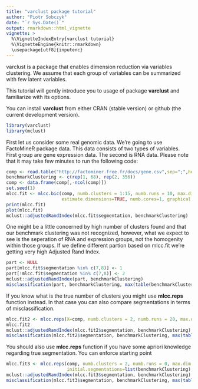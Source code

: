 ```yaml
---
title: "varclust package tutorial"
author: "Piotr Sobczyk"
date: "`r Sys.Date()`"
output: rmarkdown::html_vignette
vignette: >
  %\VignetteIndexEntry{varclust tutorial}
  %\VignetteEngine{knitr::rmarkdown}
  \usepackage[utf8]{inputenc}
---
```


varclust is a package that enables dimension reduction via variables clustering. 
We assume that each group of variables can be summarized with few latent variables.

This tutorial will gently introduce you to usage of package **varclust** and
familiarize with its options.

You can install **varclust** from either CRAN (stable version) or github (the current development version).

```r
library(varclust)
library(mclust)
```

First let us consider some real genomic data. We're going to use FactoMineR package data.
This data consists of two types of variables. First group are gene expression data.
The second is RNA data.
Please note that it may take few minutes to run the following code:
```r
comp <- read.table("http://factominer.free.fr/docs/gene.csv",sep=";",header=T,row.names=1) 
benchmarkClustering <- c(rep(1, 68), rep(2, 356))    
comp <- data.frame(comp[,-ncol(comp)])   
set.seed(1)
mlcc.fit <- mlcc.bic(comp, numb.clusters = 1:15, numb.runs = 10, max.dim = 4, greedy=TRUE, 
                     estimate.dimensions=TRUE, numb.cores=1, graphical.output=FALSE)
print(mlcc.fit)
plot(mlcc.fit)
mclust::adjustedRandIndex(mlcc.fit$segmentation, benchmarkClustering)
```

One might be a little concerned by high number of clusters found and 
that our benchmark clustering was not recognized, however,
what we expect to see is the seperation of RNA and expression groups, not the homogenity
within those groups. If we define different partion based on mlcc.fit we're getting 
very high Adjusted Rand Index.

```r
part <- NULL
part[mlcc.fit$segmentation %in% c(7,8)] <- 1
part[!mlcc.fit$segmentation %in% c(7,8)] <- 2
mclust::adjustedRandIndex(part, benchmarkClustering)
misclassification(part, benchmarkClustering, max(table(benchmarkClustering)), 2)
```

If you know what is the true number of clusters you might use **mlcc.reps** function instead.
In that case you can also compare segmentations in terms of misclassification.
```r
mlcc.fit2 <- mlcc.reps(X=comp, numb.clusters = 2, numb.runs = 20, max.dim = 4, numb.cores=1)
mlcc.fit2
mclust::adjustedRandIndex(mlcc.fit2$segmentation, benchmarkClustering)
misclassification(mlcc.fit2$segmentation, benchmarkClustering, max(table(benchmarkClustering)), 2)
```
You should also use **mlcc.reps** function if you have some apriori knowledge regarding true segmentation.
You can enforce starting point
```r
mlcc.fit3 <- mlcc.reps(comp, numb.clusters = 2, numb.runs = 0, max.dim = 2, 
                       initial.segmentations=list(benchmarkClustering), numb.cores=1)
mclust::adjustedRandIndex(mlcc.fit3$segmentation, benchmarkClustering)
misclassification(mlcc.fit3$segmentation, benchmarkClustering, max(table(benchmarkClustering)), 2)
```

